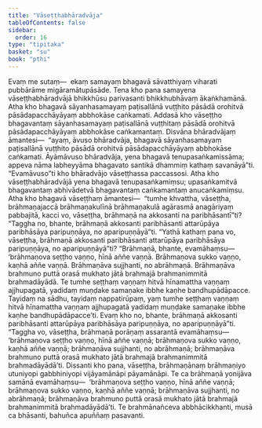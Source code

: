 ```yaml
---
title: "Vāseṭṭhabhāradvāja"
tableOfContents: false
sidebar:
  order: 16
type: "tipitaka"
basket: "su"
book: "pthi"
---
```



<DynamicBreadcrumb />

<Division number="111" book="pthi" bookNo="8" page="66">

<Paragraph number="241" book="pthi">
Evaṃ me sutaṃ—  ekaṃ samayaṃ bhagavā sāvatthiyaṃ viharati pubbārāme migāramātupāsāde. Tena kho pana samayena vāseṭṭhabhāradvājā bhikkhūsu parivasanti bhikkhubhāvaṃ ākaṅkhamānā. Atha kho bhagavā sāyanhasamayaṃ paṭisallānā vuṭṭhito pāsādā orohitvā pāsādapacchāyāyaṃ abbhokāse caṅkamati.
</Paragraph>

</Division>
<Division number="112" book="pthi" bookNo="8" page="66">

<Paragraph number="242" book="pthi">
Addasā kho vāseṭṭho bhagavantaṃ sāyanhasamayaṃ paṭisallānā vuṭṭhitaṃ pāsādā orohitvā pāsādapacchāyāyaṃ abbhokāse caṅkamantaṃ. Disvāna bhāradvājaṃ āmantesi—  “ayaṃ, āvuso bhāradvāja, bhagavā sāyanhasamayaṃ paṭisallānā vuṭṭhito pāsādā orohitvā pāsādapacchāyāyaṃ abbhokāse caṅkamati. Āyāmāvuso bhāradvāja, yena bhagavā tenupasaṅkamissāma; appeva nāma labheyyāma bhagavato santikā dhammiṃ kathaṃ savanāyā”ti. “Evamāvuso”ti kho bhāradvājo vāseṭṭhassa paccassosi.
</Paragraph>

</Division>
<Division number="113" book="pthi" bookNo="8" page="66">

<Paragraph number="243" book="pthi">
Atha kho vāseṭṭhabhāradvājā yena bhagavā tenupasaṅkamiṃsu; upasaṅkamitvā bhagavantaṃ abhivādetvā bhagavantaṃ caṅkamantaṃ anucaṅkamiṃsu. Atha kho bhagavā vāseṭṭhaṃ āmantesi—  “tumhe khvattha, vāseṭṭha, brāhmaṇajaccā brāhmaṇakulīnā brāhmaṇakulā agārasmā anagāriyaṃ pabbajitā, kacci vo, vāseṭṭha, brāhmaṇā na akkosanti na paribhāsantī”ti? “Taggha no, bhante, brāhmaṇā akkosanti paribhāsanti attarūpāya paribhāsāya paripuṇṇāya, no aparipuṇṇāyā”ti. “Yathā kathaṃ pana vo, vāseṭṭha, brāhmaṇā akkosanti paribhāsanti attarūpāya paribhāsāya paripuṇṇāya, no aparipuṇṇāyā”ti? “Brāhmaṇā, bhante, evamāhaṃsu—  ‘brāhmaṇova seṭṭho vaṇṇo, hīnā aññe vaṇṇā. Brāhmaṇova sukko vaṇṇo, kaṇhā aññe vaṇṇā. Brāhmaṇāva sujjhanti, no abrāhmaṇā. Brāhmaṇāva brahmuno puttā orasā mukhato jātā brahmajā brahmanimmitā brahmadāyādā. Te tumhe seṭṭhaṃ vaṇṇaṃ hitvā hīnamattha vaṇṇaṃ ajjhupagatā, yadidaṃ muṇḍake samaṇake ibbhe kaṇhe bandhupādāpacce. Tayidaṃ na sādhu, tayidaṃ nappatirūpaṃ, yaṃ tumhe seṭṭhaṃ vaṇṇaṃ hitvā hīnamattha vaṇṇaṃ ajjhupagatā yadidaṃ muṇḍake samaṇake ibbhe kaṇhe bandhupādāpacce’ti. Evaṃ kho no, bhante, brāhmaṇā akkosanti paribhāsanti attarūpāya paribhāsāya paripuṇṇāya, no aparipuṇṇāyā”ti.
</Paragraph>

</Division>
<Division number="114" book="pthi" bookNo="8" page="67">

<Paragraph number="244" book="pthi">
“Taggha vo, vāseṭṭha, brāhmaṇā porāṇaṃ assarantā evamāhaṃsu—  ‘brāhmaṇova seṭṭho vaṇṇo, hīnā aññe vaṇṇā; brāhmaṇova sukko vaṇṇo, kaṇhā aññe vaṇṇā; brāhmaṇāva sujjhanti, no abrāhmaṇā; brāhmaṇāva brahmuno puttā orasā mukhato jātā brahmajā brahmanimmitā brahmadāyādā’ti. Dissanti kho pana, vāseṭṭha, brāhmaṇānaṃ brāhmaṇiyo utuniyopi gabbhiniyopi vijāyamānāpi pāyamānāpi. Te ca brāhmaṇā yonijāva samānā evamāhaṃsu—  ‘brāhmaṇova seṭṭho vaṇṇo, hīnā aññe vaṇṇā; brāhmaṇova sukko vaṇṇo, kaṇhā aññe vaṇṇā; brāhmaṇāva sujjhanti, no abrāhmaṇā; brāhmaṇāva brahmuno puttā orasā mukhato jātā brahmajā brahmanimmitā brahmadāyādā’ti. Te brahmānañceva abbhācikkhanti, musā ca bhāsanti, bahuñca apuññaṃ pasavanti.
</Paragraph>
</Division>